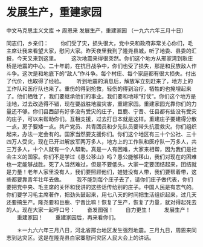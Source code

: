# 发展生产，重建家园

中文马克思主义文库 -> 周恩来
发展生产，重建家园
（一九六六年三月十日）


同志们，乡亲们：
　　你们受了灾，损失很大，党中央和政府非常关心你们，毛主席让我来看望大家，慰问大家。昨天夜里我到了隆尧县城，听了地委、县委的汇报，今天又来到这里。
　　这次地震来得很突然。你们这个地方从邢家湾到耿庄桥是地震的中心。二十年前，在抗日战争中，你们也受了损失，那是和民族敌人作斗争。这次是和地底下的“敌人”作斗争。每个村庄、每个家庭都有很大损失。付出了代价，也取得了经验。
　　听到地震的消息后，解放军立刻赶来了，地方上的工作队和医疗队也来了。重伤的得到抢救，轻伤的得到治疗，牺牲的也掩埋起来了。他们牺牲了，我们要继承他们的事业。我们要和地球“打仗”。你们这个地方是洼地，过去改造得不错，现在要战胜地震灾害，重建家园。重建家园光靠你们的力量还不够。你们县西部有好多没有受灾的庄子，巨鹿、宁晋、任县都有些没有受灾的庄子，可以来帮助你们。互相支援，过去打日本就是这样。重建庄子要建得分散一点，房子要矮一点。共产党员、共青团员和少先队员要带头抗震救灾。你们组织起来，办法一定会有的。国家当然要支援你们。你们这个地区有三十个公社、三十四万人受灾，现在已开进解放军两万多人，地方上的工作队和医疗队一万多人，共三万多人，十个人就有一个人帮助。真是一人有困难，大家来相帮，因为我们是社会主义的国家。你们不是学过《愚公移山》吗？愚公能够移山，我们对现在的困难也一定能够战胜。死了人当然难过，但是不要低头。大家一定要团结起来，团结就是力量！老年人家里没有人，我们要照顾他们，娃娃没有人带，我们要帮着带，这些都要靠青年壮年去做。
　　我不能到每个庄子去了，请你们庄子做代表，你们要把党中央、毛主席的关怀和我讲的这些话传给别的庄子。中国人民是有志气的。你们要学习毛主席著作，把劲头鼓起来，用七八天的时间把生活组织起来，过几天还要搞生产。隆尧要和巨鹿、宁晋比嘛！恢复了生产，恢复了力量，就对得起死去的人。现在大家一起呼口号：
　　奋发图强！
　　自力更生！
　　发展生产！
　　重建家园！
　　重建家园后，再来看你们。


　　＊一九六六年三月八日，河北省邢台地区发生强烈地震。三月九日，周恩来同志到达灾区。这是在隆尧县白家寨慰问灾区人民大会上的讲话。



